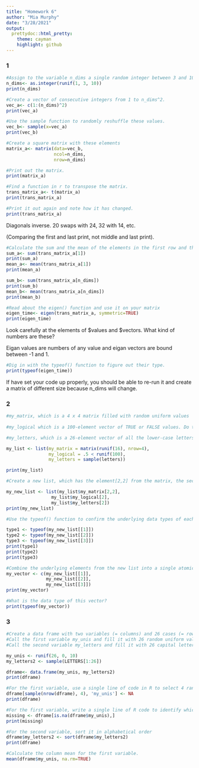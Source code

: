 ```yaml
---
title: "Homework 6"
author: "Mia Murphy"
date: "3/28/2021"
output:
  prettydoc::html_pretty:
    theme: cayman
    highlight: github
---
```



### 1

```r
#Assign to the variable n_dims a single random integer between 3 and 10.
n_dims<- as.integer(runif(1, 3, 10))
print(n_dims)
```
```r
#Create a vector of consecutive integers from 1 to n_dims^2.
vec_a<- c(1:(n_dims)^2)
print(vec_a)
```
```r
#Use the sample function to randomly reshuffle these values.
vec_b<- sample(x=vec_a)
print(vec_b)
```
```r
#Create a square matrix with these elements
matrix_a<- matrix(data=vec_b,
                  ncol=n_dims, 
                  nrow=n_dims)

#Print out the matrix.
print(matrix_a)
```
```r
#Find a function in r to transpose the matrix.
trans_matrix_a<- t(matrix_a)
print(trans_matrix_a)
```
```r
#Print it out again and note how it has changed.
print(trans_matrix_a)
```
Diagonals inverse. 20 swaps with 24, 32 with 14, etc.

(Comparing the first and last print, not middle and last print).

```r
#Calculate the sum and the mean of the elements in the first row and the last row.
sum_a<- sum(trans_matrix_a[1])
print(sum_a)
mean_a<- mean(trans_matrix_a[1])
print(mean_a)
```
```r
sum_b<- sum(trans_matrix_a[n_dims])
print(sum_b)
mean_b<- mean(trans_matrix_a[n_dims])
print(mean_b)
```
```r
#Read about the eigen() function and use it on your matrix
eigen_time<- eigen(trans_matrix_a, symmetric=TRUE)
print(eigen_time)
```

Look carefully at the elements of $values and $vectors. What kind of numbers are these?

Eigan values are numbers of any value and eigan vectors are bound between -1 and 1.


```r
#Dig in with the typeof() function to figure out their type.
print(typeof(eigen_time))
```

If have set your code up properly, you should be able to re-run it and create a matrix of different size because n_dims will change.

### 2

```r
#my_matrix, which is a 4 x 4 matrix filled with random uniform values
 
#my_logical which is a 100-element vector of TRUE or FALSE values. Do this efficiently by setting up a vector of random values and then applying an inequality to it.

#my_letters, which is a 26-element vector of all the lower-case letters in random order.

my_list <- list(my_matrix = matrix(runif(16), nrow=4),
                my_logical = .5 < runif(100),
                my_letters = sample(letters))

print(my_list)
```
```r
#Create a new list, which has the element[2,2] from the matrix, the second element of the logical vector, and the second element of the letters vector.

my_new_list <- list(my_list$my_matrix[2,2], 
                 my_list$my_logical[2],
                 my_list$my_letters[2])
print(my_new_list)
```
```r
#Use the typeof() function to confirm the underlying data types of each component in this list

type1 <- typeof(my_new_list[[1]])
type2 <- typeof(my_new_list[[2]])
type3 <- typeof(my_new_list[[3]])
print(type1)
print(type2)
print(type3)
```
```r
#Combine the underlying elements from the new list into a single atomic vector with the c() function.
my_vector <- c(my_new_list[[1]],
               my_new_list[[2]],
               my_new_list[[3]]) 
print(my_vector)
```
```r
#What is the data type of this vector?
print(typeof(my_vector))
```

### 3

```r
#Create a data frame with two variables (= columns) and 26 cases (= rows).
#Call the first variable my_unis and fill it with 26 random uniform values from 0 to 10
#Call the second variable my_letters and fill it with 26 capital letters in random order.

my_unis <- runif(26, 0, 10)
my_letters2 <- sample(LETTERS[1:26])

dframe<- data.frame(my_unis, my_letters2)
print(dframe)
```
```r
#For the first variable, use a single line of code in R to select 4 random rows and replace the numerical values in those rows with NA.
dframe[sample(nrow(dframe), 4), 'my_unis'] <- NA
print(dframe)

```
```r
#For the first variable, write a single line of R code to identify which rows have the missing values.
missing <- dframe[is.na(dframe$my_unis),]
print(missing)
```
```r
#For the second variable, sort it in alphabetical order
dframe$my_letters2 <- sort(dframe$my_letters2)
print(dframe)
```
```r
#Calculate the column mean for the first variable.
mean(dframe$my_unis, na.rm=TRUE)
```



